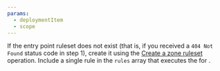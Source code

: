 ```yaml
---
params:
  - deploymentItem
  - scope
---
```



If the entry point ruleset does not exist (that is, if you received a `404 Not Found` status code in step 1), create it using the [Create a zone ruleset](/api/resources/rulesets/methods/create/) operation. Include a single rule in the `rules` array that executes the <Markdown text={props.deploymentItem} /> for <Markdown text={props.scope} />.
